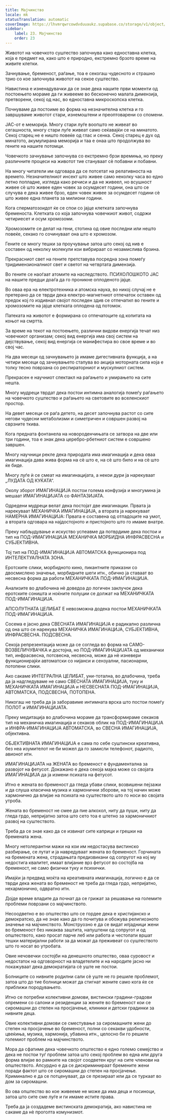 ```yaml
---
title: Мајчинство
locale: mk
statusTranslation: automatic
coverImage: https://lhvmrqwrcowdvduuaukz.supabase.co/storage/v1/object/public/strapi-uploads/small_cover-educacion-fundamental.webp-2d51a7828a2b1309555be27f7e2a61a0.webp
sidebar:
    label: 23. Мајчинство
    order: 23
---
```

Животот на човечкото суштество започнува како едноставна клетка, која е предмет на, како што е природно, екстремно брзото време на живите клетки.

Зачнување, бременост, раѓање, тоа е секогаш чудесното и страшно трио со кое започнува животот на секое суштество.

Навистина е изненадувачки да се знае дека нашите први моменти од постоењето мораме да ги живееме во бесконечно малата димензија, претворени, секој од нас, во едноставна микроскопска клетка.

Почнуваме да постоиме во форма на незначителна клетка и го завршуваме животот стари, изнемоштени и преоптоварени со спомени.

ЈАС-от е меморија. Многу стари луѓе воопшто не живеат во сегашноста, многу стари луѓе живеат само сеќавајќи се на минатото. Секој старец не е ништо повеќе од глас и сенка. Секој старец е дух од минатото, акумулирана меморија и таа е онаа што продолжува во гените на нашите потомци.

Човечкото зачнување започнува со екстремно брзи времиња, но преку различните процеси на животот тие стануваат сѐ побавни и побавни.

На многу читатели им одговара да се потсетат на релативноста на времето. Незначителниот инсект што живее само неколку часа во едно летно попладне, изгледа како речиси и да не живеел, но всушност живее сѐ што живее еден човек за осумдесет години, она што се случува е дека живее брзо, еден човек живее за осумдесет години сѐ што живее една планета за милиони години.

Кога сперматозоидот ќе се спои со јајце клетката започнува бременоста. Клетката со која започнува човечкиот живот, содржи четириесет и осум хромозоми.

Хромозомите се делат на гени, стотина од овие последни или нешто повеќе, секако го сочинуваат она што е хромозом.

Гените се многу тешки за проучување затоа што секој од нив е составен од неколку молекули кои вибрираат со незамислива брзина.

Прекрасниот свет на гените претставува посредна зона помеѓу тридимензионалниот свет и светот на четвртата димензија.

Во гените се наоѓаат атомите на наследството. ПСИХОЛОШКОТО ЈАС на нашите предци доаѓа да го проникне оплоденото јајце.

Во оваа ера на електротехника и атомска наука, во никој случај не е претерано да се тврди дека електро-магнетниот отпечаток оставен од предок кој го издивнал својот последен здив се отпечатил во гените и хромозомите на јајце клетката оплодена од потомок.

Патеката на животот е формирана со отпечатоците од копитата на коњот на смртта.

За време на текот на постоењето, различни видови енергија течат низ човечкиот организам; секој вид енергија има свој систем на дејствување, секој вид енергија се манифестира во свое време и во свој час.

На два месеци од зачнувањето ја имаме дигестивната функција, а на четири месеци од зачнувањето стапува во акција моторната сила која е толку тесно поврзана со респираторниот и мускулниот систем.

Прекрасен е научниот спектакл на раѓањето и умирањето на сите нешта.

Многу мудреци тврдат дека постои интимна аналогија помеѓу раѓањето на човечкото суштество и раѓањето на световите во вселенскиот простор.

На девет месеци се раѓа детето, на десет започнува растот со сите негови чудесни метаболизми и симетричен и совршен развој на сврзните ткива.

Кога предната фонтанела на новороденчињата се затвора на две или три години, тоа е знак дека церебро-рбетниот систем е совршено завршен.

Многу научници рекле дека природата има имагинација и дека оваа имагинација дава жива форма на сѐ што е, на сѐ што било и на сѐ што ќе биде.

Многу луѓе ѝ се смеат на имагинацијата, а некои дури ја нарекуваат „ЛУДАТА ОД КУЌАТА“.

Околу зборот ИМАГИНАЦИЈА постои голема конфузија и многумина ја мешаат ИМАГИНАЦИЈАТА со ФАНТАЗИЈАТА.

Одредени мудреци велат дека постојат две имагинации. Првата ја нарекуваат МЕХАНИЧКА ИМАГИНАЦИЈА, а втората ја нарекуваат НАМЕРНА ИМАГИНАЦИЈА: Првата е составена од отпадоците на умот, а втората одговара на најдостојното и пристојното што го имаме внатре.

Преку набљудување и искуство успеавме да потврдиме дека постои и тип на ПОД-ИМАГИНАЦИЈА МЕХАНИЧКА МОРБИДНА ИНФРАСВЕСНА и СУБЈЕКТИВНА.

Тој тип на ПОД-ИМАГИНАЦИЈА АВТОМАТСКА функционира под ИНТЕЛЕКТУАЛНАТА ЗОНА.

Еротските слики, морбидното кино, пикантните приказни со двосмислено значење, морбидните шеги итн., обично ја ставаат во несвесна форма да работи МЕХАНИЧКАТА ПОД-ИМАГИНАЦИЈА.

Анализите во длабочина нѐ доведоа до логичен заклучок дека еротските соништа и ноќните полуции се должат на МЕХАНИЧКАТА ПОД-ИМАГИНАЦИЈА.

АПСОЛУТНАТА ЦЕЛИБАТ Е невозможна додека постои МЕХАНИЧКАТА ПОД-ИМАГИНАЦИЈА.

Сосема е јасно дека СВЕСНАТА ИМАГИНАЦИЈА е радикално различна од она што се нарекува МЕХАНИЧКА ИМАГИНАЦИЈА, СУБЈЕКТИВНА, ИНФРАСВЕСНА. ПОДСВЕСНА.

Секоја репрезентација може да се согледа во форма на САМО-ВОЗВЕЛИЧУВАЧКА и достојна, но ПОД-ИМАГИНАЦИЈАТА од механички тип, инфрасвесна, потсвесна, несвесна, може да нѐ изневери функционирајќи автоматски со нијанси и сензуални, пасионарни, потопени слики.

Ако сакаме ИНТЕГРАЛНА ЦЕЛИБАТ, уни-тотална, во длабочина, треба да ја надгледуваме не само СВЕСНАТА ИМАГИНАЦИЈА, туку и МЕХАНИЧКАТА ИМАГИНАЦИЈА и НЕСВЕСНАТА ПОД-ИМАГИНАЦИЈА, АВТОМАТСКА, ПОДСВЕСНА, ПОТОПЕНА.

Никогаш не треба да ја заборавиме интимната врска што постои помеѓу ПОЛОТ и ИМАГИНАЦИЈАТА.

Преку медитација во длабочина мораме да трансформираме секаков тип на механичка имагинација и секаков облик на ПОД-ИМАГИНАЦИЈА и ИНФРА-ИМАГИНАЦИЈА АВТОМАТСКА, во СВЕСНА ИМАГИНАЦИЈА, објективна.

ОБЈЕКТИВНАТА ИМАГИНАЦИЈА е сама по себе суштински креативна, без неа изумителот не би можел да го замисли телефонот, радиото, авионот итн.

ИМАГИНАЦИЈАТА на ЖЕНАТА во бременост е фундаментална за развојот на фетусот. Докажано е дека секоја мајка може со својата ИМАГИНАЦИЈА да ја измени психата на фетусот.

Итно е жената во бременост да гледа убави слики, возвишени пејзажи и да слуша класична музика и хармонични зборови, на тој начин може хармонично да влијае на психата на суштеството што го носи во својата утроба.

Жената во бременост не смее да пие алкохол, ниту да пуши, ниту да гледа грдо, непријатно затоа што сето тоа е штетно за хармоничниот развој на суштеството.

Треба да се знае како да се извинат сите каприци и грешки на бремената жена.

Многу нетолерантни мажи на кои им недостасува вистинско разбирање, се лутат и ја навредуваат жената во бременост. Горчината на бремената жена, страдањата предизвикани од сопругот на кој му недостига квалитет, имаат влијание врз фетусот во состојба на бременост, не само физички туку и психички.

Имајќи ја предвид моќта на креативната имагинација, логично е да се тврди дека жената во бременост не треба да гледа грдо, непријатно, нехармонично, одвратно итн.

Дојде време владите да почнат да се грижат за решавање на големите проблеми поврзани со мајчинството.

Несоодветно е во општество што се гордее дека е христијанско и демократско, да не знае како да го почитува и обожува религиозното значење на мајчинството. Монструозно е да се видат илјадници жени во бременост без никаква заштита, напуштени од сопругот и од општеството, како просат парче леб или работа и честопати вршат тешки материјални работи за да можат да преживеат со суштеството што го носат во утробата.

Овие нечовечки состојби на денешното општество, оваа суровост и недостаток на одговорност на владетелите и на народите јасно ни покажуваат дека демократијата сѐ уште не постои.

Болниците со нивните родилни сали сѐ уште не го решиле проблемот, затоа што до тие болници можат да стигнат жените само кога ќе се приближи породувањето.

Итно се потребни колективни домови, вистински градини-градови опремени со салони и резиденции за жените во бременост кои се сиромашни до степен на просјачење, клиники и детски градинки за нивните деца.

Овие колективни домови се сместување за сиромашните жени до степен на просјачење во бременост, полни со секакви удобности, цвеќиња, музика, хармонија, убавина итн., целосно би го решиле големиот проблем на мајчинството.

Мора да сфатиме дека човечкото општество е едно големо семејство и дека не постои туѓ проблем затоа што секој проблем во една или друга форма влијае во рамките на својот соодветен круг на сите членови на општеството. Апсурдно е да се дискриминираат бремените жени поради фактот што се сиромашни до степен на просјачење. Криминално е да се потценуваат, да се презираат или да се туркаат во дом за сиромашни.

Во ова општество во кое живееме не може да има деца и посиноци, затоа што сите сме луѓе и ги имаме истите права.

Треба да ја создадеме вистинската демократија, ако навистина не сакаме да нѐ проголта комунизмот.


